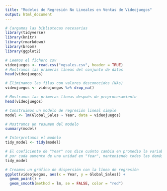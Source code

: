 ```yaml
---
title: "Modelos de Regresión No Lineales en Ventas de Videojuegos"
output: html_document
---
```


```r
# Cargamos las bibliotecas necesarias
library(tidyverse)
library(knitr)
library(rmarkdown)
library(broom)
library(ggplot2)
```

```r
# Leemos el fichero csv
videojuegos <- read.csv("vgsales.csv", header = TRUE)
# Mostramos las primeras líneas del conjunto de datos
head(videojuegos)
```

```r
# Eliminamos las filas con valores desconocidos (NAs)
videojuegos <- videojuegos %>% drop_na()

# Mostramos las primeras líneas después de preprocesamiento
head(videojuegos)
```

```r
# Construimos un modelo de regresión lineal simple
model <- lm(Global_Sales ~ Year, data = videojuegos)

# Mostramos un resumen del modelo
summary(model)
```

```r
# Interpretamos el modelo
tidy_model <- tidy(model)

# El coeficiente de "Year" nos dice cuánto cambia en promedio la variable dependiente (Global_Sales)
# por cada aumento de una unidad en "Year", manteniendo todas las demás variables constantes.
tidy_model
```

```r
# Creamos un gráfico de dispersión con la línea de regresión
ggplot(videojuegos, aes(x = Year, y = Global_Sales)) +
  geom_point() +
  geom_smooth(method = lm, se = FALSE, color = "red")
```
